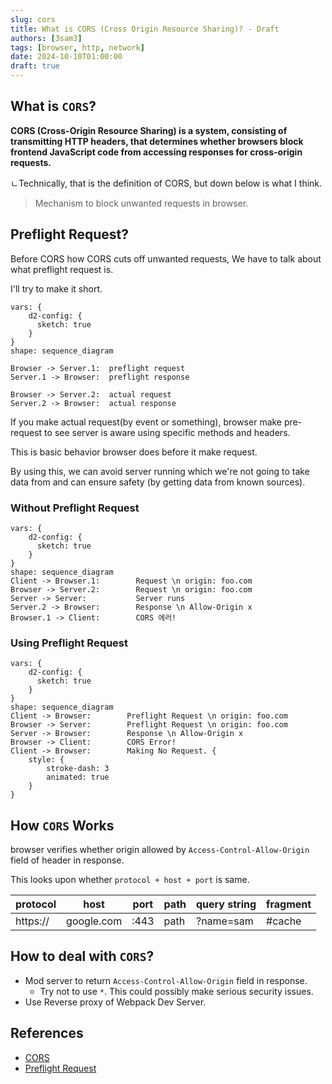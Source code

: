```yaml
---
slug: cors
title: What is CORS (Cross Origin Resource Sharing)? - Draft
authors: [3sam3]
tags: [browser, http, network]
date: 2024-10-10T01:00:00
draft: true
---
```


## What is `CORS`?

**CORS (Cross-Origin Resource Sharing) is a system, consisting of transmitting HTTP headers, that determines whether browsers block frontend JavaScript code from accessing responses for cross-origin requests.**

ㄴ️Technically, that is the definition of CORS, but down below is what I think.

> Mechanism to block unwanted requests in browser.

## Preflight Request?

Before CORS how CORS cuts off unwanted requests, We have to talk about what preflight request is.

I'll try to make it short.

```kroki type=d2
vars: {
    d2-config: {
      sketch: true
    }
}
shape: sequence_diagram

Browser -> Server.1:  preflight request
Server.1 -> Browser:  preflight response

Browser -> Server.2:  actual request
Server.2 -> Browser:  actual response
```

If you make actual request(by event or something), browser make pre-request to see server is aware using specific methods and headers.

This is basic behavior browser does before it make request.

By using this, we can avoid server running which we're not going to take data from and can ensure safety (by getting data from known sources).

### Without Preflight Request

```kroki type=d2
vars: {
    d2-config: {
      sketch: true
    }
}
shape: sequence_diagram
Client -> Browser.1:        Request \n origin: foo.com
Browser -> Server.2:        Request \n origin: foo.com
Server -> Server:           Server runs
Server.2 -> Browser:        Response \n Allow-Origin x
Browser.1 -> Client:        CORS 에러!
```

### Using Preflight Request

```kroki type=d2
vars: {
    d2-config: {
      sketch: true
    }
}
shape: sequence_diagram
Client -> Browser:        Preflight Request \n origin: foo.com
Browser -> Server:        Preflight Request \n origin: foo.com
Server -> Browser:        Response \n Allow-Origin x
Browser -> Client:        CORS Error!
Client -> Browser:        Making No Request. {
	style: {
		stroke-dash: 3
		animated: true
	}
}
```

## How `CORS` Works

browser verifies whether origin allowed by `Access-Control-Allow-Origin` field of header in response.

This looks upon whether `protocol + host + port` is same.

| protocol | host       | port | path | query string | fragment |
| -------- | ---------- | ---- | ---- | ------------ | -------- |
| https:// | google.com | :443 | path | ?name=sam    | #cache   |

## How to deal with `CORS`?

- Mod server to return `Access-Control-Allow-Origin` field in response.
  - Try not to use `*`. This could possibly make serious security issues.
- Use Reverse proxy of Webpack Dev Server.

## References

- [CORS](https://developer.mozilla.org/en-US/docs/Glossary/CORS)
- [Preflight Request](https://developer.mozilla.org/en-US/docs/Glossary/Preflight_request)
